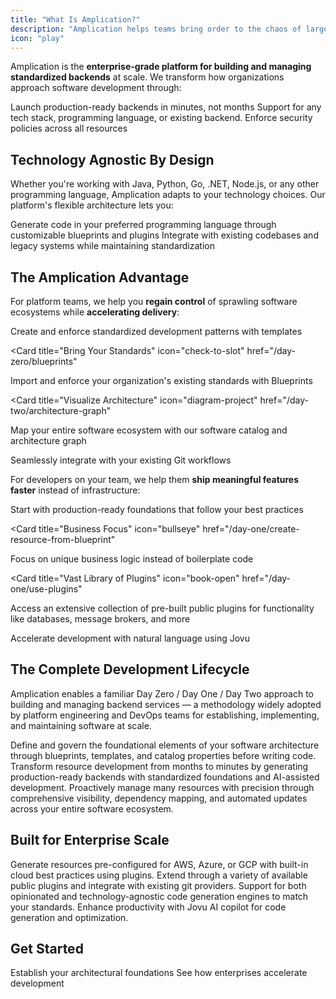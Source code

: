 ```yaml
---
title: "What Is Amplication?"
description: "Amplication helps teams bring order to the chaos of large-scale software development by creating Golden Paths and streamlining workflows that make development faster, more consistent, and easier to manage across teams."
icon: "play"
---
```


Amplication is the **enterprise-grade platform for building and managing standardized backends** at scale. We transform how organizations approach software development through:

<CardGroup cols={3}>
  <Card title="20x Faster" icon="gauge-max">
    Launch production-ready backends in minutes, not months
  </Card>

<Card title="Your Standards" icon="check-to-slot">
  Support for any tech stack, programming language, or existing backend.
</Card>

  <Card title="100% Compliance" icon="shield-check">
    Enforce security policies across all resources
  </Card>
</CardGroup>

## Technology Agnostic By Design

Whether you're working with Java, Python, Go, .NET, Node.js, or any other programming language, Amplication adapts to your technology choices. Our platform's flexible architecture lets you:

<CardGroup cols={2}>
  <Card title="Use Any Language" icon="code">
    Generate code in your preferred programming language through customizable blueprints and plugins
  </Card>

  <Card title="Support Legacy Systems" icon="clock-rotate-left">
    Integrate with existing codebases and legacy systems while maintaining standardization
  </Card>
</CardGroup>

## The Amplication Advantage

For platform teams, we help you **regain control** of sprawling software ecosystems while **accelerating delivery**:

<CardGroup cols={2}>
  <Card title="Establish Golden Paths" icon="road" href="/day-zero/live-templates">
    Create and enforce standardized development patterns with templates
  </Card>

<Card
  title="Bring Your Standards"
  icon="check-to-slot"
  href="/day-zero/blueprints"
>
  Import and enforce your organization's existing standards with Blueprints
</Card>

<Card
  title="Visualize Architecture"
  icon="diagram-project"
  href="/day-two/architecture-graph"
>
  Map your entire software ecosystem with our software catalog and architecture
  graph
</Card>

  <Card title="Smart Git Sync" icon="code-branch" href="/day-zero/smart-git-sync">
    Seamlessly integrate with your existing Git workflows
  </Card>
</CardGroup>

For developers on your team, we help them **ship meaningful features faster** instead of infrastructure:

<CardGroup cols={2}>
  <Card title="Production-Ready" icon="rocket" href="/day-one/overview">
    Start with production-ready foundations that follow your best practices
  </Card>

<Card
  title="Business Focus"
  icon="bullseye"
  href="/day-one/create-resource-from-blueprint"
>
  Focus on unique business logic instead of boilerplate code
</Card>

<Card
  title="Vast Library of Plugins"
  icon="book-open"
  href="/day-one/use-plugins"
>
  Access an extensive collection of pre-built public plugins for functionality
  like databases, message brokers, and more
</Card>

  <Card title="AI-Powered" icon="microchip-ai" href="/day-one/jovu">
    Accelerate development with natural language using Jovu
  </Card>
</CardGroup>

## The Complete Development Lifecycle

Amplication enables a familiar Day Zero / Day One / Day Two approach to building and managing backend services — a methodology widely adopted by platform engineering and DevOps teams for establishing, implementing, and maintaining software at scale.

<Steps>
  <Step title="Day Zero: Standardize Your Foundations" icon="square-0">
    Define and govern the foundational elements of your software architecture through blueprints, templates, and catalog properties before writing code.
  </Step>

<Step title="Day One: Accelerate Resource Creation" icon="square-1">
  Transform resource development from months to minutes by generating
  production-ready backends with standardized foundations and AI-assisted
  development.
</Step>

  <Step title="Day Two: Maintain Operational Excellence" icon="square-2">
    Proactively manage many resources with precision through comprehensive visibility, dependency mapping, and automated updates across your entire software ecosystem.
  </Step>
</Steps>

## Built for Enterprise Scale

<AccordionGroup>
  <Accordion title="Multi-Cloud Ready" icon="clouds">
    Generate resources pre-configured for AWS, Azure, or GCP with built-in cloud best practices using plugins.
  </Accordion>

<Accordion title="Developer Ecosystem" icon="plug">
  Extend through a variety of available public plugins and integrate with
  existing git providers.
</Accordion>

<Accordion title="Code Generation Engines" icon="file-shield">
  Support for both opinionated and technology-agnostic code generation engines
  to match your standards.
</Accordion>

  <Accordion title="Accelerate with AI" icon="robot">
    Enhance productivity with Jovu AI copilot for code generation and optimization.
  </Accordion>
</AccordionGroup>

## Get Started

<CardGroup cols={2}>
  <Card title="Start with Day Zero" icon="wand-magic-sparkles" href="/day-zero/overview">
    Establish your architectural foundations
  </Card>

  <Card title="Explore Customer Stories" icon="rocket" href="https://amplication.com/customers">
    See how enterprises accelerate development
  </Card>
</CardGroup>
